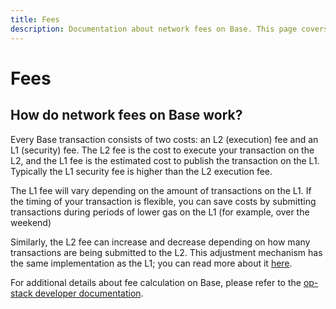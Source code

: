 ```yaml
---
title: Fees
description: Documentation about network fees on Base. This page covers details of the two-component cost system involving L2 execution fees and L1 security fees, and offers insights on fee variations and cost-saving strategies.
---
```


# Fees

## How do network fees on Base work?

Every Base transaction consists of two costs: an L2 (execution) fee and an L1
(security) fee. The L2 fee is the cost to execute your transaction on the L2,
and the L1 fee is the estimated cost to publish the transaction on the L1.
Typically the L1 security fee is higher than the L2 execution fee.

The L1 fee will vary depending on the amount of transactions on the L1. If the
timing of your transaction is flexible, you can save costs by submitting
transactions during periods of lower gas on the L1 (for example, over the
weekend)

Similarly, the L2 fee can increase and decrease depending on how many
transactions are being submitted to the L2. This adjustment mechanism has the
same implementation as the L1; you can read more about it
[here](https://help.coinbase.com/en/coinbase/getting-started/crypto-education/eip-1559).

For additional details about fee calculation on Base, please refer to the
[op-stack developer
documentation](https://docs.optimism.io/stack/transactions/fees).

